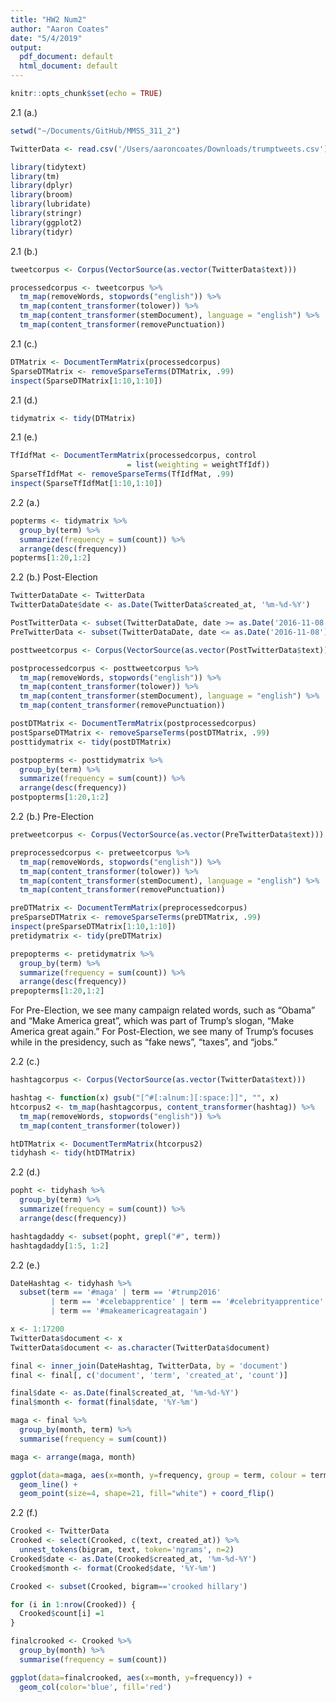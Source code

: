 ```yaml
---
title: "HW2 Num2"
author: "Aaron Coates"
date: "5/4/2019"
output:
  pdf_document: default
  html_document: default
---
```


```r
knitr::opts_chunk$set(echo = TRUE)
```

2.1 (a.)
```r
setwd("~/Documents/GitHub/MMSS_311_2")

TwitterData <- read.csv('/Users/aaroncoates/Downloads/trumptweets.csv')

library(tidytext)
library(tm)
library(dplyr)
library(broom)
library(lubridate)
library(stringr)
library(ggplot2)
library(tidyr)
```

2.1 (b.)
```r
tweetcorpus <- Corpus(VectorSource(as.vector(TwitterData$text)))

processedcorpus <- tweetcorpus %>%
  tm_map(removeWords, stopwords("english")) %>%
  tm_map(content_transformer(tolower)) %>%
  tm_map(content_transformer(stemDocument), language = "english") %>%
  tm_map(content_transformer(removePunctuation))
```

2.1 (c.)
```r
DTMatrix <- DocumentTermMatrix(processedcorpus)
SparseDTMatrix <- removeSparseTerms(DTMatrix, .99)
inspect(SparseDTMatrix[1:10,1:10])
```

2.1 (d.)
```r
tidymatrix <- tidy(DTMatrix)
```

2.1 (e.)
```r
TfIdfMat <- DocumentTermMatrix(processedcorpus, control
                          = list(weighting = weightTfIdf))
SparseTfIdfMat <- removeSparseTerms(TfIdfMat, .99)
inspect(SparseTfIdfMat[1:10,1:10])
```

2.2 (a.)
```r
popterms <- tidymatrix %>%
  group_by(term) %>%
  summarize(frequency = sum(count)) %>%
  arrange(desc(frequency))
popterms[1:20,1:2]
```

2.2 (b.) Post-Election
```r
TwitterDataDate <- TwitterData
TwitterDataDate$date <- as.Date(TwitterData$created_at, '%m-%d-%Y')

PostTwitterData <- subset(TwitterDataDate, date >= as.Date('2016-11-08'))
PreTwitterData <- subset(TwitterDataDate, date <= as.Date('2016-11-08'))

posttweetcorpus <- Corpus(VectorSource(as.vector(PostTwitterData$text)))

postprocessedcorpus <- posttweetcorpus %>%
  tm_map(removeWords, stopwords("english")) %>%
  tm_map(content_transformer(tolower)) %>%
  tm_map(content_transformer(stemDocument), language = "english") %>%
  tm_map(content_transformer(removePunctuation))

postDTMatrix <- DocumentTermMatrix(postprocessedcorpus)
postSparseDTMatrix <- removeSparseTerms(postDTMatrix, .99)
posttidymatrix <- tidy(postDTMatrix)

postpopterms <- posttidymatrix %>%
  group_by(term) %>%
  summarize(frequency = sum(count)) %>%
  arrange(desc(frequency))
postpopterms[1:20,1:2]
```

2.2 (b.) Pre-Election
```r
pretweetcorpus <- Corpus(VectorSource(as.vector(PreTwitterData$text)))

preprocessedcorpus <- pretweetcorpus %>%
  tm_map(removeWords, stopwords("english")) %>%
  tm_map(content_transformer(tolower)) %>%
  tm_map(content_transformer(stemDocument), language = "english") %>%
  tm_map(content_transformer(removePunctuation))

preDTMatrix <- DocumentTermMatrix(preprocessedcorpus)
preSparseDTMatrix <- removeSparseTerms(preDTMatrix, .99)
inspect(preSparseDTMatrix[1:10,1:10])
pretidymatrix <- tidy(preDTMatrix)

prepopterms <- pretidymatrix %>%
  group_by(term) %>%
  summarize(frequency = sum(count)) %>%
  arrange(desc(frequency))
prepopterms[1:20,1:2]
```
For Pre-Election, we see many campaign related words, such as "Obama" and "Make America great", which was part of Trump's slogan, "Make America great again." For Post-Election, we see many of Trump's focuses while in the presidency, such as "fake news", "taxes", and "jobs."

2.2 (c.)
```r
hashtagcorpus <- Corpus(VectorSource(as.vector(TwitterData$text)))

hashtag <- function(x) gsub("[^#[:alnum:][:space:]]", "", x)
htcorpus2 <- tm_map(hashtagcorpus, content_transformer(hashtag)) %>%
  tm_map(removeWords, stopwords("english")) %>%
  tm_map(content_transformer(tolower))

htDTMatrix <- DocumentTermMatrix(htcorpus2)
tidyhash <- tidy(htDTMatrix)
```

2.2 (d.)
```r
popht <- tidyhash %>%
  group_by(term) %>%
  summarize(frequency = sum(count)) %>%
  arrange(desc(frequency))

hashtagdaddy <- subset(popht, grepl("#", term))
hashtagdaddy[1:5, 1:2]
```

2.2 (e.)
```r
DateHashtag <- tidyhash %>%
  subset(term == '#maga' | term == '#trump2016'
         | term == '#celebapprentice' | term == '#celebrityapprentice'
         | term == '#makeamericagreatagain')

x <- 1:17200
TwitterData$document <- x
TwitterData$document <- as.character(TwitterData$document)

final <- inner_join(DateHashtag, TwitterData, by = 'document')
final <- final[, c('document', 'term', 'created_at', 'count')]

final$date <- as.Date(final$created_at, '%m-%d-%Y')
final$month <- format(final$date, '%Y-%m')

maga <- final %>%
  group_by(month, term) %>%
  summarise(frequency = sum(count))

maga <- arrange(maga, month)
```

```r
ggplot(data=maga, aes(x=month, y=frequency, group = term, colour = term)) +
  geom_line() +
  geom_point(size=4, shape=21, fill="white") + coord_flip()
```

2.2 (f.)
```r
Crooked <- TwitterData
Crooked <- select(Crooked, c(text, created_at)) %>%
  unnest_tokens(bigram, text, token='ngrams', n=2)
Crooked$date <- as.Date(Crooked$created_at, '%m-%d-%Y')
Crooked$month <- format(Crooked$date, '%Y-%m')

Crooked <- subset(Crooked, bigram=='crooked hillary')

for (i in 1:nrow(Crooked)) {
  Crooked$count[i] =1
}

finalcrooked <- Crooked %>%
  group_by(month) %>%
  summarise(frequency = sum(count))
```

```r
ggplot(data=finalcrooked, aes(x=month, y=frequency)) +
  geom_col(color='blue', fill='red') 
```


